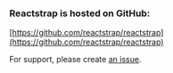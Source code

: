
<Meta title="Home/GitHub" />

### Reactstrap is hosted on GitHub:
[https://github.com/reactstrap/reactstrap](https://github.com/reactstrap/reactstrap)

For support, please create [an issue](https://github.com/reactstrap/reactstrap/issues).
